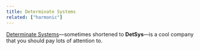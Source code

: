 ```yaml
---
title: Determinate Systems
related: ["harmonic"]
---
```


[Determinate Systems][ds]&mdash;sometimes shortened to **DetSys**&mdash;is a cool company that you should pay lots of attention to.

[ds]: https://determinate.systems
